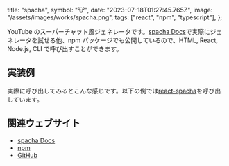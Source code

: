 
  title: "spacha",
  symbol: "🐮",
  date: "2023-07-18T01:27:45.765Z",
  image: "/assets/images/works/spacha.png",
  tags: ["react", "npm", "typescript"],
};

YouTube のスーパーチャット風ジェネレータです。[spacha Docs](https://spacha.b7s.dev/ja)で実際にジェネレータを試せる他、npm パッケージでも公開しているので、HTML, React, Node.js, CLI で呼び出すことができます。

## 実装例

実際に呼び出してみるとこんな感じです。以下の例では[react-spacha](https://www.npmjs.com/package/react-spacha)を呼び出しています。

<SpachaViewer />

## 関連ウェブサイト

- [spacha Docs](https://spacha.b7s.dev/ja)
- [npm](https://www.npmjs.com/package/spacha)
- [GitHub](https://github.com/BonyChops/spacha-docs)
